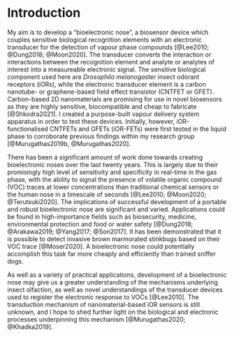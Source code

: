 # Introduction

My aim is to develop a "bioelectronic nose", a biosensor device which couples sensitive biological recognition elements with an electronic transducer for the detection of vapour phase compounds [@Lee2010; @Dung2018; @Moon2020]. The transducer converts the interaction or interactions between the recognition element and analyte or analytes of interest into a measureable electronic signal. The sensitive biological component used here are *Drosophila melanogaster* insect odorant receptors (iORs), while the electronic transducer element is a carbon nanotube- or graphene-based field effect transistor (CNTFET or GFET). Carbon-based 2D nanomaterials are promising for use in novel biosensors as they are highly sensitive, biocompatible and cheap to fabricate [@Shkodra2021]. I created a purpose-built vapour delivery system apparatus in order to test these devices. Initially, however, iOR-functionalised CNTFETs and GFETs (iOR-FETs) were first tested in the liquid phase to corroborate previous findings within my research group [@Murugathas2019b, @Murugathas2020].
    
There has been a significant amount of work done towards creating bioelectronic noses over the last twenty years. This is largely due to their promisingly high level of sensitivity and specificity in real-time in the gas phase, with the ability to signal the presence of volatile organic compound (VOC) traces at lower concentrations than traditional chemical sensors or the human nose in a timescale of seconds [@Lee2010; @Moon2020; @Terutsuki2020]. The implications of successful development of a portable and robust bioelectronic nose are significant and varied. Applications could be found in high-importance fields such as biosecurity, medicine, environmental protection and food or water safety [@Dung2018; @Arakawa2019; @Yang2017; @Son2017]. It has been demonstrated that it is possible to detect invasive brown marmorated stinkbugs based on their VOC trace [@Moser2020]. A bioelectronic nose could potentially accomplish this task far more cheaply and efficiently than trained sniffer dogs.

    
As well as a variety of practical applications, development of a bioelectronic nose may give us a greater understanding of the mechanisms underlying insect olfaction, as well as novel understandings of the transducer devices used to register the electronic response to VOCs [@Lee2010]. The transduction mechanism of nanomaterial-based iOR sensors is still unknown, and I hope to shed further light on the biological and electronic processes underpinning this mechanism [@Murugathas2020; @Khadka2019].  

